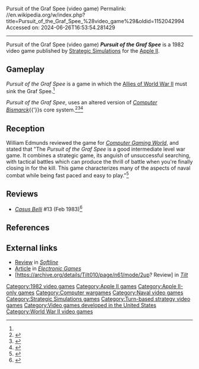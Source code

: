 Pursuit of the Graf Spee (video game)
Permalink: //en.wikipedia.org/w/index.php?title=Pursuit_of_the_Graf_Spee_%28video_game%29&oldid=1152042994
Accessed on: 2024-06-26T16:53:54.281429



------
Pursuit of the Graf Spee (video game)
{{Short description|1982 video game}}
{{Infobox video game
| collapsible = 
| state = 
| italic title = 
| title = Pursuit of the Graf Spee 
| image = Pursuit of the Graf Spee cover.jpg
| alt = 
| caption = 
| developer = 
| publisher = [[Strategic Simulations]]
| series = 
| engine = 
| platforms = [[Apple II]]
| released = 1982
| genre = Wargame
| modes = 
}}
'''''Pursuit of the Graf Spee''''' is a 1982 video game published by [[Strategic Simulations]] for the [[Apple II]].

==Gameplay==
''Pursuit of the Graf Spee'' is a game in which the [[Allies of World War II]] must sink the Graf Spee.<ref name="CGW5"/>

''Pursuit of the Graf Spee'', uses an altered version of ''[[Computer Bismarck]]''{{'}}s core system.<ref name="Antic-4-3">{{cite magazine|magazine=[[Antic (magazine)|Antic]]| title = War Games: The story of S.S.I.| first = Jack| last = Powell| volume = 4| issue = 3|date=July 1985| page =28 | url=https://archive.org/stream/1985-07-anticmagazine/Antic_Vol_4-03_1985-07_Computer_Challenges#page/n27/mode/2up }}</ref><ref name="CC-9-7">{{cite magazine|magazine= [[Creative Computing (magazine)|Creative Computing]]| publisher = [[Ziff Davis]]| title = Warfare in the Atlantic| first = Brian J.| last = Murphy| volume = 9| issue = 7|date=July 1983| page =76}}</ref><ref name="CGW2-1">{{cite magazine| magazine = [[Computer Gaming World]]| author = Computer Gaming World Staff| title = Hobby and Industry News| page =2|date=January–February 1982| volume =2| issue = 1}}</ref>

==Reception==
William Edmunds reviewed the game for ''[[Computer Gaming World]]'', and stated that "The ''Pursuit of the Graf Spee'' is a good intermediate level war game. It combines a strategic game, its anguish of unsuccessful searching, with tactical battles which can produce the thrill of battle when you're finally closing in for the kill. This game characterizes many of the aspects of naval combat while being fast paced and easy to play."<ref name="CGW5">{{cite magazine |last=Edmunds |first=William |title=Pursuit of the Graf Spee: A Review |magazine=Computer Gaming World |date=July–August 1982 |volume=1 |issue=5 |pages=18–19}}</ref>

==Reviews==
* ''[[Casus Belli (magazine)|Casus Belli]]'' #13 (Feb 1983)<ref>{{Cite web|url=https://rpggeek.com/rpgissuearticle/140138/ludotique|title = Ludotique &#124; Article &#124; RPGGeek}}</ref>

==References==
{{Reflist}}

==External links==
*[https://archive.org/details/Softline_1982_07/page/n23/mode/2up Review] in ''[[Softline (magazine)|Softline]]''
*[https://archive.org/details/Electronic_Games_Volume_02_Number_12_1984-03_Reese_Communications_US/page/n65/mode/2up Article] in ''[[Electronic Games]]''
*[https://archive.org/details/Tilt010/page/n61/mode/2up? Review] in ''[[Tilt (French magazine)|Tilt]]''

[[Category:1982 video games]]
[[Category:Apple II games]]
[[Category:Apple II-only games]]
[[Category:Computer wargames]]
[[Category:Naval video games]]
[[Category:Strategic Simulations games]]
[[Category:Turn-based strategy video games]]
[[Category:Video games developed in the United States]]
[[Category:World War II video games]]